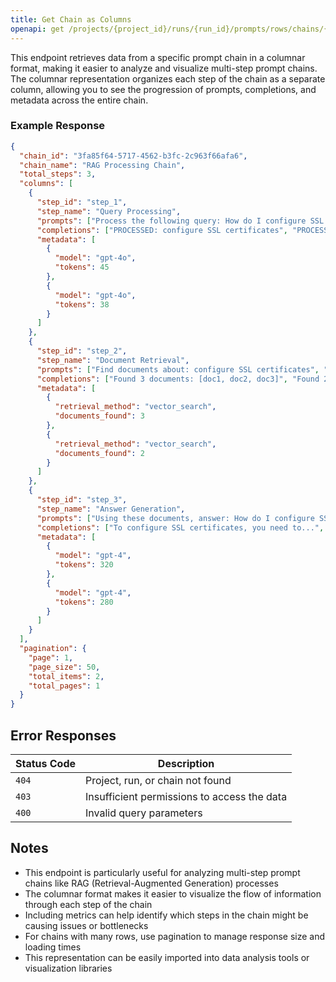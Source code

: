 ```yaml
---
title: Get Chain as Columns
openapi: get /projects/{project_id}/runs/{run_id}/prompts/rows/chains/{chain_id}/columnar
---
```


This endpoint retrieves data from a specific prompt chain in a columnar format, making it easier to analyze and visualize multi-step prompt chains. The columnar representation organizes each step of the chain as a separate column, allowing you to see the progression of prompts, completions, and metadata across the entire chain.

### Example Response

```json
{
  "chain_id": "3fa85f64-5717-4562-b3fc-2c963f66afa6",
  "chain_name": "RAG Processing Chain",
  "total_steps": 3,
  "columns": [
    {
      "step_id": "step_1",
      "step_name": "Query Processing",
      "prompts": ["Process the following query: How do I configure SSL certificates?", "Process the following query: What are the system requirements?"],
      "completions": ["PROCESSED: configure SSL certificates", "PROCESSED: system requirements"],
      "metadata": [
        {
          "model": "gpt-4o",
          "tokens": 45
        },
        {
          "model": "gpt-4o",
          "tokens": 38
        }
      ]
    },
    {
      "step_id": "step_2",
      "step_name": "Document Retrieval",
      "prompts": ["Find documents about: configure SSL certificates", "Find documents about: system requirements"],
      "completions": ["Found 3 documents: [doc1, doc2, doc3]", "Found 2 documents: [doc4, doc5]"],
      "metadata": [
        {
          "retrieval_method": "vector_search",
          "documents_found": 3
        },
        {
          "retrieval_method": "vector_search",
          "documents_found": 2
        }
      ]
    },
    {
      "step_id": "step_3",
      "step_name": "Answer Generation",
      "prompts": ["Using these documents, answer: How do I configure SSL certificates?", "Using these documents, answer: What are the system requirements?"],
      "completions": ["To configure SSL certificates, you need to...", "The system requirements include..."],
      "metadata": [
        {
          "model": "gpt-4",
          "tokens": 320
        },
        {
          "model": "gpt-4",
          "tokens": 280
        }
      ]
    }
  ],
  "pagination": {
    "page": 1,
    "page_size": 50,
    "total_items": 2,
    "total_pages": 1
  }
}
```

## Error Responses

| Status Code | Description                                 |
| ----------- | ------------------------------------------- |
| `404`       | Project, run, or chain not found            |
| `403`       | Insufficient permissions to access the data |
| `400`       | Invalid query parameters                    |

## Notes

- This endpoint is particularly useful for analyzing multi-step prompt chains like RAG (Retrieval-Augmented Generation) processes
- The columnar format makes it easier to visualize the flow of information through each step of the chain
- Including metrics can help identify which steps in the chain might be causing issues or bottlenecks
- For chains with many rows, use pagination to manage response size and loading times
- This representation can be easily imported into data analysis tools or visualization libraries

